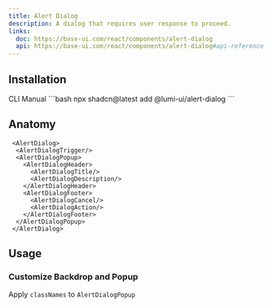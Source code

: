 ```yaml
---
title: Alert Dialog
description: A dialog that requires user response to proceed.
links:
  doc: https://base-ui.com/react/components/alert-dialog
  api: https://base-ui.com/react/components/alert-dialog#api-reference
---
```


<ComponentPreview name="alert-dialog-demo" />

## Installation

<CodeTabs>
  <TabsList>
    <TabsTrigger value="cli">CLI</TabsTrigger>
    <TabsTrigger value="manual">Manual</TabsTrigger>
  </TabsList>

  <TabsContent value="cli">
    ```bash
    npx shadcn@latest add @lumi-ui/alert-dialog
    ```
  </TabsContent>

  <TabsContent value="manual">
    <Steps>
      <Step title="Copy and paste the following code into your project.">
        <ComponentSourceCode name="alert-dialog" title="alert-dialog.tsx" collapsible/>
      </Step>
    </Steps>
  </TabsContent>
</CodeTabs>


## Anatomy

```tsx
 <AlertDialog>
  <AlertDialogTrigger/>
  <AlertDialogPopup>
    <AlertDialogHeader>
      <AlertDialogTitle/>
      <AlertDialogDescription/>
    </AlertDialogHeader>
    <AlertDialogFooter>
      <AlertDialogCancel/>
      <AlertDialogAction/>
    </AlertDialogFooter>
  </AlertDialogPopup>
 </AlertDialog>
```

## Usage

### Customize Backdrop and Popup

Apply `classNames` to `AlertDialogPopup`

<ComponentPreview name="alert-dialog-custom" />